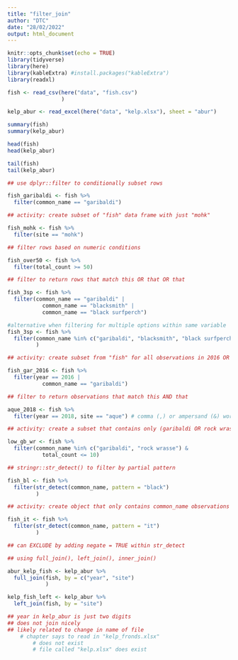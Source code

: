 ```yaml
---
title: "filter_join"
author: "DTC"
date: "28/02/2022"
output: html_document
---
```


```r
knitr::opts_chunk$set(echo = TRUE)
library(tidyverse)
library(here)
library(kableExtra) #install.packages("kableExtra")
library(readxl)

```

```r

fish <- read_csv(here("data", "fish.csv")
                 )

kelp_abur <- read_excel(here("data", "kelp.xlsx"), sheet = "abur")

summary(fish)
summary(kelp_abur)

head(fish)
head(kelp_abur)

tail(fish)
tail(kelp_abur)


```

```r

## use dplyr::filter to conditionally subset rows

fish_garibaldi <- fish %>%
  filter(common_name == "garibaldi")

## activity: create subset of "fish" data frame with just "mohk"

fish_mohk <- fish %>%
  filter(site == "mohk")

## filter rows based on numeric conditions

fish_over50 <- fish %>%
  filter(total_count >= 50)

## filter to return rows that match this OR that OR that

fish_3sp <- fish %>%
  filter(common_name == "garibaldi" |
           common_name == "blacksmith" |
           common_name == "black surfperch")

#alternative when filtering for multiple options within same variable
fish_3sp <- fish %>%
  filter(common_name %in% c("garibaldi", "blacksmith", "black surfperch")
         )

## activity: create subset from "fish" for all observations in 2016 OR common name "garibaldi"

fish_gar_2016 <- fish %>%
  filter(year == 2016 |
           common_name == "garibaldi")

## filter to return observations that match this AND that

aque_2018 <- fish %>%
  filter(year == 2018, site == "aque") # comma (,) or ampersand (&) work for 'and'

## activity: create a subset that contains only (garibaldi OR rock wrasse) AND total_count <= 10

low_gb_wr <- fish %>%
  filter(common_name %in% c("garibaldi", "rock wrasse") &
           total_count <= 10)

## stringr::str_detect() to filter by partial pattern

fish_bl <- fish %>%
  filter(str_detect(common_name, pattern = "black")
         )

## activity: create object that only contains common_name observations containing "it" string

fish_it <- fish %>%
  filter(str_detect(common_name, pattern = "it")
         )

## can EXCLUDE by adding negate = TRUE within str_detect

```

```r

## using full_join(), left_join(), inner_join()

abur_kelp_fish <- kelp_abur %>%
  full_join(fish, by = c("year", "site")
            )

kelp_fish_left <- kelp_abur %>%
  left_join(fish, by = "site")

## year in kelp_abur is just two digits
## does not join nicely
## likely related to change in name of file
    # chapter says to read in "kelp_fronds.xlsx"
        # does not exist
        # file called "kelp.xlsx" does exist



```


